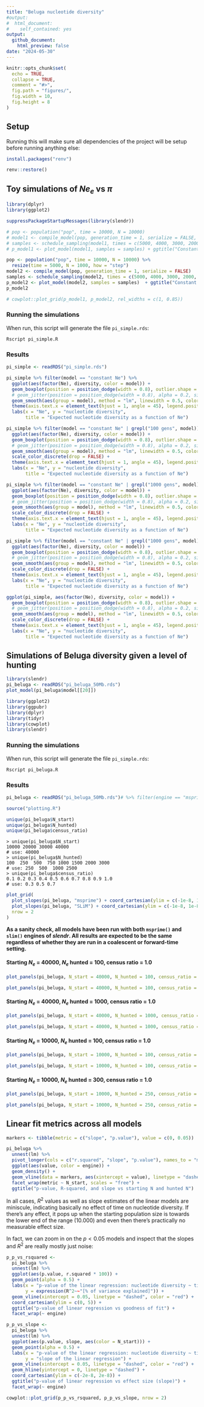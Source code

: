 ```yaml
---
title: "Beluga nucleotide diversity"
#output:
#  html_document:
#    self_contained: yes
output:
  github_document:
    html_preview: false
date: "2024-05-30"
---
```


```r
knitr::opts_chunk$set(
  echo = TRUE,
  collapse = TRUE,
  comment = "#>",
  fig.path = "figures/",
  fig.width = 10,
  fig.height = 8
)
```

## Setup

Running this will make sure all dependencies of the project will be setup before running anything else:

```r
install.packages("renv")

renv::restore()
```

## Toy simulations of $Ne_e$ vs $\pi$

```r
library(dplyr)
library(ggplot2)
```

```r
suppressPackageStartupMessages(library(slendr))

# pop <- population("pop", time = 10000, N = 10000)
# model1 <- compile_model(pop, generation_time = 1, serialize = FALSE, direction = "backward")
# samples <- schedule_sampling(model1, times = c(5000, 4000, 3000, 2000, 1000, 0), list(pop, 50))
# p_model1 <- plot_model(model1, samples = samples) + ggtitle("Constant Ne")

pop <- population("pop", time = 10000, N = 10000) %>%
  resize(time = 5000, N = 1000, how = "step")
model2 <- compile_model(pop, generation_time = 1, serialize = FALSE)
samples <- schedule_sampling(model2, times = c(5000, 4000, 3000, 2000, 1000, 0), list(pop, 50))
p_model2 <- plot_model(model2, samples = samples)  + ggtitle("Constant Ne, then a bottleneck")
p_model2

# cowplot::plot_grid(p_model1, p_model2, rel_widths = c(1, 0.85))
```

### Running the simulations

When run, this script will generate the file `pi_simple.rds`:

```
Rscript pi_simple.R
```

### Results

```r
pi_simple <- readRDS("pi_simple.rds")
```

```r
pi_simple %>% filter(model == "constant Ne") %>%
  ggplot(aes(factor(Ne), diversity, color = model)) +
  geom_boxplot(position = position_dodge(width = 0.8), outlier.shape = NA) +
  # geom_jitter(position = position_dodge(width = 0.8), alpha = 0.2, size = 0.75) +
  geom_smooth(aes(group = model), method = "lm", linewidth = 0.5, color = "black", linetype = 2) +
  theme(axis.text.x = element_text(hjust = 1, angle = 45), legend.position = "bottom") +
  labs(x = "Ne", y = "nucleotide diversity",
       title = "Expected nucleotide diversity as a function of Ne")
```

```r
pi_simple %>% filter(model == "constant Ne" | grepl("100 gens", model)) %>%
  ggplot(aes(factor(Ne), diversity, color = model)) +
  geom_boxplot(position = position_dodge(width = 0.8), outlier.shape = NA) +
  # geom_jitter(position = position_dodge(width = 0.8), alpha = 0.2, size = 0.75) +
  geom_smooth(aes(group = model), method = "lm", linewidth = 0.5, color = "black", linetype = 2) +
  scale_color_discrete(drop = FALSE) +
  theme(axis.text.x = element_text(hjust = 1, angle = 45), legend.position = "bottom") +
  labs(x = "Ne", y = "nucleotide diversity",
       title = "Expected nucleotide diversity as a function of Ne")
```

```r
pi_simple %>% filter(model == "constant Ne" | grepl("1000 gens", model)) %>%
  ggplot(aes(factor(Ne), diversity, color = model)) +
  geom_boxplot(position = position_dodge(width = 0.8), outlier.shape = NA) +
  # geom_jitter(position = position_dodge(width = 0.8), alpha = 0.2, size = 0.75) +
  geom_smooth(aes(group = model), method = "lm", linewidth = 0.5, color = "black", linetype = 2) +
  scale_color_discrete(drop = FALSE) +
  theme(axis.text.x = element_text(hjust = 1, angle = 45), legend.position = "bottom") +
  labs(x = "Ne", y = "nucleotide diversity",
       title = "Expected nucleotide diversity as a function of Ne")
```

```r
pi_simple %>% filter(model == "constant Ne" | grepl("1000 gens", model) | grepl("2000 gens", model)) %>%
  ggplot(aes(factor(Ne), diversity, color = model)) +
  geom_boxplot(position = position_dodge(width = 0.8), outlier.shape = NA) +
  # geom_jitter(position = position_dodge(width = 0.8), alpha = 0.2, size = 0.75) +
  geom_smooth(aes(group = model), method = "lm", linewidth = 0.5, color = "black", linetype = 2) +
  scale_color_discrete(drop = FALSE) +
  theme(axis.text.x = element_text(hjust = 1, angle = 45), legend.position = "bottom") +
  labs(x = "Ne", y = "nucleotide diversity",
       title = "Expected nucleotide diversity as a function of Ne")
```

```r
ggplot(pi_simple, aes(factor(Ne), diversity, color = model)) +
  geom_boxplot(position = position_dodge(width = 0.8), outlier.shape = NA) +
  # geom_jitter(position = position_dodge(width = 0.8), alpha = 0.2, size = 0.75) +
  geom_smooth(aes(group = model), method = "lm", linewidth = 0.5, color = "black", linetype = 2) +
  scale_color_discrete(drop = FALSE) +
  theme(axis.text.x = element_text(hjust = 1, angle = 45), legend.position = "bottom") +
  labs(x = "Ne", y = "nucleotide diversity",
       title = "Expected nucleotide diversity as a function of Ne")
```

## Simulations of Beluga diversity given a level of hunting

```r
library(slendr)
pi_beluga <- readRDS("pi_beluga_50Mb.rds")
plot_model(pi_beluga$model[[20]])
```

```r
library(ggplot2)
library(ggpubr)
library(dplyr)
library(tidyr)
library(cowplot)
library(slendr)
```

### Running the simulations

When run, this script will generate the file `pi_simple.rds`:

```
Rscript pi_beluga.R
```

### Results

```r
pi_beluga <- readRDS("pi_beluga_50Mb.rds")# %>% filter(engine == "msprime")

source("plotting.R")
```

```r
unique(pi_beluga$N_start)
unique(pi_beluga$N_hunted)
unique(pi_beluga$census_ratio)
```

```
> unique(pi_beluga$N_start)
10000 20000 30000 40000
# use: 40000
> unique(pi_beluga$N_hunted)
100  250  500  750 1000 1500 2000 3000
# use: 250  500  1000 2500
> unique(pi_beluga$census_ratio)
0.1 0.2 0.3 0.4 0.5 0.6 0.7 0.8 0.9 1.0
# use: 0.3 0.5 0.7
```

```r
plot_grid(
  plot_slopes(pi_beluga, "msprime") + coord_cartesian(ylim = c(-1e-8, 1e-8)),
  plot_slopes(pi_beluga, "SLiM") + coord_cartesian(ylim = c(-1e-8, 1e-8)),
  nrow = 2
)
```

**As a sanity check, all models have been run with both `msprime()` and `slim()` engines of _slendr_. All results are expected to be the same regardless of whether they are run in a coalescent or forward-time setting.**

#### Starting $N_e$ = 40000, $N_e$ hunted = 100, census ratio = 1.0

```r
plot_panels(pi_beluga, N_start = 40000, N_hunted = 100, census_ratio = 1.0, engine = "msprime")
```

```r
plot_panels(pi_beluga, N_start = 40000, N_hunted = 100, census_ratio = 1.0, engine = "SLiM")
```

#### Starting $N_e$ = 40000, $N_e$ hunted = 1000, census ratio = 1.0

```r
plot_panels(pi_beluga, N_start = 40000, N_hunted = 1000, census_ratio = 1.0, engine = "msprime")
```

```r
plot_panels(pi_beluga, N_start = 40000, N_hunted = 1000, census_ratio = 1.0, engine = "SLiM")
```

#### Starting $N_e$ = 10000, $N_e$ hunted = 100, census ratio = 1.0

```r
plot_panels(pi_beluga, N_start = 10000, N_hunted = 100, census_ratio = 1.0, engine = "msprime")
```

```r
plot_panels(pi_beluga, N_start = 10000, N_hunted = 100, census_ratio = 1.0, engine = "SLiM")
```

#### Starting $N_e$ = 10000, $N_e$ hunted = 300, census ratio = 1.0

```r
plot_panels(pi_beluga, N_start = 10000, N_hunted = 250, census_ratio = 1.0, engine = "msprime")
```

```r
plot_panels(pi_beluga, N_start = 10000, N_hunted = 250, census_ratio = 1.0, engine = "SLiM")
```

## Linear fit metrics across all models

```r
markers <- tibble(metric = c("slope", "p.value"), value = c(0, 0.05))

pi_beluga %>%
  unnest(lm) %>% 
  pivot_longer(cols = c("r.squared", "slope", "p.value"), names_to = "metric") %>%
  ggplot(aes(value, color = engine)) +
  geom_density() +
  geom_vline(data = markers, aes(xintercept = value), linetype = "dashed") +
  facet_wrap(metric ~ N_start, scales = "free") +
  ggtitle("p-value, R-squared, and slope vs starting N and hunted N")
```

In all cases, $R^2$ values as well as slope estimates of the linear models are miniscule, indicating basically no effect of time on nucleotide diversity. If there's any effect, it pops up when the starting population size is towards the lower end of the range (10.000) and even then there's practically no measurable effect size.

In fact, we can zoom in on the $p < 0.05$ models and inspect that the slopes and $R^2$ are really mostly just noise:

```r
p_p_vs_rsquared <-
  pi_beluga %>%
  unnest(lm) %>%
  ggplot(aes(p.value, r.squared * 100)) +
  geom_point(alpha = 0.5) +
  labs(x = "p-value of the linear regression: nucleotide diversity ~ time",
       y = expression(R^2~~"[% of variance explained]")) +
  geom_vline(xintercept = 0.05, linetype = "dashed", color = "red") +
  coord_cartesian(ylim = c(0, 5)) +
  ggtitle("p-value of linear regression vs goodness of fit") +
  facet_wrap(~ engine)

p_p_vs_slope <-
  pi_beluga %>%
  unnest(lm) %>%
  ggplot(aes(p.value, slope, aes(color = N_start))) +
  geom_point(alpha = 0.5) +
  labs(x = "p-value of the linear regression: nucleotide diversity ~ time",
       y = "slope of the linear regression") +
  geom_vline(xintercept = 0.05, linetype = "dashed", color = "red") +
  geom_hline(yintercept = 0, linetype = "dashed") +
  coord_cartesian(ylim = c(-2e-8, 2e-8)) +
  ggtitle("p-value of linear regression vs effect size (slope)") +
  facet_wrap(~ engine)

cowplot::plot_grid(p_p_vs_rsquared, p_p_vs_slope, nrow = 2)
```

